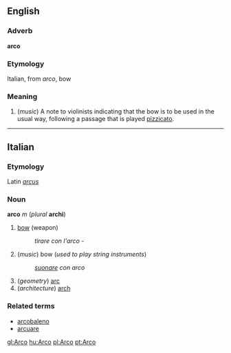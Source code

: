 ==English==

===Adverb===
'''arco'''

===Etymology===
Italian, from ''arco'', bow

===Meaning===
#(''music'') A note to violinists indicating that the bow is to be used in the usual way, following a passage that is played [[pizzicato]].

----
==Italian==
===Etymology===
Latin ''[[arcus]]''
===Noun===
'''arco''' ''m'' (''plural'' '''archi''')

# [[bow]] (weapon)
#: ''tirare con l'arco'' - 
#(''music'') bow (''used to play string instruments'')
#: ''[[suonare]] con arco''
#(''geometry'') [[arc]]
#(''architecture'') [[arch]]

===Related terms===
*[[arcobaleno]]
*[[arcuare]]

[[gl:Arco]]
[[hu:Arco]]
[[pl:Arco]]
[[pt:Arco]]